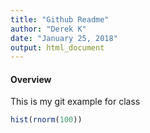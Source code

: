 ```yaml
---
title: "Github Readme"
author: "Derek K"
date: "January 25, 2018"
output: html_document
---
```


#### Overview

This is my git example for class

```r
hist(rnorm(100))

```

